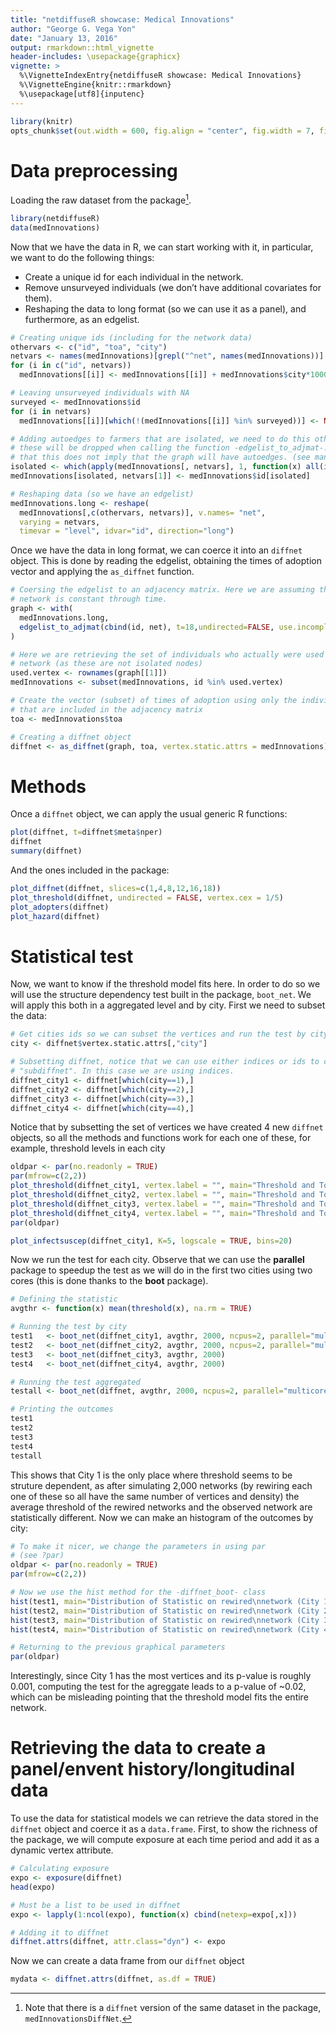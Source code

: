 ```yaml
---
title: "netdiffuseR showcase: Medical Innovations"
author: "George G. Vega Yon"
date: "January 13, 2016"
output: rmarkdown::html_vignette
header-includes: \usepackage{graphicx}
vignette: >
  %\VignetteIndexEntry{netdiffuseR showcase: Medical Innovations}
  %\VignetteEngine{knitr::rmarkdown}
  %\usepackage[utf8]{inputenc}
---
```


```r
library(knitr)
opts_chunk$set(out.width = 600, fig.align = "center", fig.width = 7, fig.height = 7)
```

# Data preprocessing

Loading the raw dataset from the package[^diffnetdata].

[^diffnetdata]: Note that there is a `diffnet` version of the same dataset in the package, `medInnovationsDiffNet`.

```r
library(netdiffuseR)
data(medInnovations)
```

Now that we have the data in R, we can start working with it, in particular, we want to do the following things:

- Create a unique id for each individual in the network.
- Remove unsurveyed individuals (we don't have additional covariates for them).
- Reshaping the data to long format (so we can use it as a panel), and furthermore, as an edgelist.

```r
# Creating unique ids (including for the network data)
othervars <- c("id", "toa", "city")
netvars <- names(medInnovations)[grepl("^net", names(medInnovations))]
for (i in c("id", netvars))
  medInnovations[[i]] <- medInnovations[[i]] + medInnovations$city*1000

# Leaving unsurveyed individuals with NA
surveyed <- medInnovations$id
for (i in netvars)
  medInnovations[[i]][which(!(medInnovations[[i]] %in% surveyed))] <- NA

# Adding autoedges to farmers that are isolated, we need to do this otherwize
# these will be dropped when calling the function -edgelist_to_adjmat-. Notice
# that this does not imply that the graph will have autoedges. (see manual)
isolated <- which(apply(medInnovations[, netvars], 1, function(x) all(is.na(x))))
medInnovations[isolated, netvars[1]] <- medInnovations$id[isolated]

# Reshaping data (so we have an edgelist)
medInnovations.long <- reshape(
  medInnovations[,c(othervars, netvars)], v.names= "net",
  varying = netvars,
  timevar = "level", idvar="id", direction="long")
```


Once we have the data in long format, we can coerce it into an `diffnet` object. This is done by reading the edgelist, obtaining the times of adoption vector and applying the `as_diffnet` function.

```r
# Coersing the edgelist to an adjacency matrix. Here we are assuming that the
# network is constant through time.
graph <- with(
  medInnovations.long,
  edgelist_to_adjmat(cbind(id, net), t=18,undirected=FALSE, use.incomplete=FALSE)
)

# Here we are retrieving the set of individuals who actually were used in the
# network (as these are not isolated nodes)
used.vertex <- rownames(graph[[1]])
medInnovations <- subset(medInnovations, id %in% used.vertex)

# Create the vector (subset) of times of adoption using only the individuals
# that are included in the adjacency matrix
toa <- medInnovations$toa

# Creating a diffnet object
diffnet <- as_diffnet(graph, toa, vertex.static.attrs = medInnovations)
```

# Methods

Once a `diffnet` object, we can apply the usual generic R functions:

```r
plot(diffnet, t=diffnet$meta$nper)
diffnet
summary(diffnet)
```

And the ones included in the package:

```r
plot_diffnet(diffnet, slices=c(1,4,8,12,16,18))
plot_threshold(diffnet, undirected = FALSE, vertex.cex = 1/5)
plot_adopters(diffnet)
plot_hazard(diffnet)
```

# Statistical test

Now, we want to know if the threshold model fits here. In order to do so we will use the structure dependency test built in the package, `boot_net`. We will apply this both in a aggregated level and by city. First we need to subset the data:

```r
# Get cities ids so we can subset the vertices and run the test by city.
city <- diffnet$vertex.static.attrs[,"city"]

# Subsetting diffnet, notice that we can use either indices or ids to create a
# "subdiffnet". In this case we are using indices.
diffnet_city1 <- diffnet[which(city==1),]
diffnet_city2 <- diffnet[which(city==2),]
diffnet_city3 <- diffnet[which(city==3),]
diffnet_city4 <- diffnet[which(city==4),]
```

Notice that by subsetting the set of vertices we have created 4 new `diffnet` objects, so all the methods and functions work for each one of these, for example, threshold levels in each city

```r
oldpar <- par(no.readonly = TRUE)
par(mfrow=c(2,2))
plot_threshold(diffnet_city1, vertex.label = "", main="Threshold and ToA\nin City 1")
plot_threshold(diffnet_city2, vertex.label = "", main="Threshold and ToA\nin City 2")
plot_threshold(diffnet_city3, vertex.label = "", main="Threshold and ToA\nin City 3")
plot_threshold(diffnet_city4, vertex.label = "", main="Threshold and ToA\nin City 4")
par(oldpar)
```

```r
plot_infectsuscep(diffnet_city1, K=5, logscale = TRUE, bins=20)
```


Now we run the test for each city. Observe that we can use the __parallel__ package to speedup the test as we will do in the first two cities using two cores (this is done thanks to the __boot__ package).

```r
# Defining the statistic
avgthr <- function(x) mean(threshold(x), na.rm = TRUE)

# Running the test by city
test1   <- boot_net(diffnet_city1, avgthr, 2000, ncpus=2, parallel="multicore")
test2   <- boot_net(diffnet_city2, avgthr, 2000, ncpus=2, parallel="multicore")
test3   <- boot_net(diffnet_city3, avgthr, 2000)
test4   <- boot_net(diffnet_city4, avgthr, 2000)

# Running the test aggregated
testall <- boot_net(diffnet, avgthr, 2000, ncpus=2, parallel="multicore")

# Printing the outcomes
test1
test2
test3
test4
testall
```

This shows that City 1 is the only place where threshold seems to be struture dependent, as after simulating 2,000 networks (by rewiring each one of these so all have the same number of vertices and density) the average threshold of the rewired networks and the observed network are statistically different. Now we can make an histogram of the outcomes by city:

```r
# To make it nicer, we change the parameters in using par
# (see ?par)
oldpar <- par(no.readonly = TRUE)
par(mfrow=c(2,2))

# Now we use the hist method for the -diffnet_boot- class
hist(test1, main="Distribution of Statistic on rewired\nnetwork (City 1)")
hist(test2, main="Distribution of Statistic on rewired\nnetwork (City 2)")
hist(test3, main="Distribution of Statistic on rewired\nnetwork (City 3)")
hist(test4, main="Distribution of Statistic on rewired\nnetwork (City 4)")

# Returning to the previous graphical parameters
par(oldpar)
```

Interestingly, since City 1 has the most vertices and its p-value is roughly 0.001, computing the test for the agreggate leads to a p-value of ~0.02, which can be misleading pointing that the threshold model fits the entire network.

# Retrieving the data to create a panel/envent history/longitudinal data

To use the data for statistical models we can retrieve the data stored in the `diffnet` object and coerce it as a `data.frame`. First, to show the richness of the package, we will compute exposure at each time period and add it as a dynamic vertex attribute.

```r
# Calculating exposure
expo <- exposure(diffnet)
head(expo)

# Must be a list to be used in diffnet
expo <- lapply(1:ncol(expo), function(x) cbind(netexp=expo[,x]))

# Adding it to diffnet
diffnet.attrs(diffnet, attr.class="dyn") <- expo
```

Now we can create a data frame from our `diffnet` object

```r
mydata <- diffnet.attrs(diffnet, as.df = TRUE)
```

